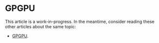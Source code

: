 # GPGPU

This article is a work-in-progress. In the meantime, consider reading these other articles about the same topic:

- [GPGPU](https://webgl2fundamentals.org/webgl/lessons/webgl-gpgpu.html).
